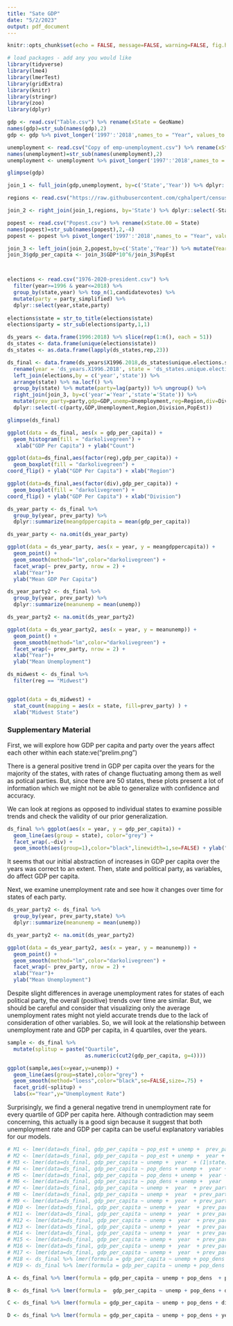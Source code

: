 ```yaml
---
title: "Sate GDP"
date: "5/2/2023"
output: pdf_document
---
```


```r
knitr::opts_chunk$set(echo = FALSE, message=FALSE, warning=FALSE, fig.height=4, fig.width=10)
```

```r
# load packages - add any you would like
library(tidyverse)
library(lme4)
library(lmerTest)
library(gridExtra)
library(knitr)
library(stringr)
library(zoo)
library(dplyr)
```

```r
gdp <- read.csv("Table.csv") %>% rename(xState = GeoName)
names(gdp)=str_sub(names(gdp),2)
gdp <- gdp %>% pivot_longer('1997':'2018',names_to = "Year", values_to = "GDP")

unemployment <- read.csv("Copy of emp-unemployment.csv") %>% rename(xState = Area)
names(unemployment)=str_sub(names(unemployment),2)
unemployment <- unemployment %>% pivot_longer('1997':'2018',names_to = "Year", values_to = "Unemployment")

glimpse(gdp)
```

```r
join_1 <- full_join(gdp,unemployment, by=c('State','Year')) %>% dplyr::select(-'eoFips',-c('2019':'2022'),-c('1980':'1996'))
```

```r

regions <- read.csv("https://raw.githubusercontent.com/cphalpert/census-regions/master/us%20census%20bureau%20regions%20and%20divisions.csv")

join_2 <- right_join(join_1,regions, by='State') %>% dplyr::select(-State.Code)

popest <- read.csv("Popest.csv") %>% rename(xState.00 = State)
names(popest)=str_sub(names(popest),2,-4)
popest <- popest %>% pivot_longer('1997':'2018',names_to = "Year", values_to = "PopEst")

join_3 <- left_join(join_2,popest,by=c('State','Year')) %>% mutate(Year = as.integer(Year))
join_3$gdp_per_capita <- join_3$GDP*10^6/join_3$PopEst



elections <- read.csv("1976-2020-president.csv") %>% 
  filter(year>=1996 & year<=2018) %>%
  group_by(state,year) %>% top_n(1,candidatevotes) %>%
  mutate(party = party_simplified) %>%
  dplyr::select(year,state,party)
  
elections$state = str_to_title(elections$state)
elections$party = str_sub(elections$party,1,1)

ds_years <- data.frame(1996:2018) %>% slice(rep(1:n(), each = 51))
ds_states <- data.frame(unique(elections$state))
ds_states <- as.data.frame(lapply(ds_states,rep,23))

ds_final <- data.frame(ds_years$X1996.2018,ds_states$unique.elections.state.) %>% 
  rename(year = 'ds_years.X1996.2018', state = 'ds_states.unique.elections.state.') %>%
  left_join(elections,by = c('year','state')) %>% 
  arrange(state) %>% na.locf() %>% 
  group_by(state) %>% mutate(party=lag(party)) %>% ungroup() %>% 
  right_join(join_3, by=c('year'='Year','state'='State')) %>%
  mutate(prev_party=party,gdp=GDP,unemp=Unemployment,reg=Region,div=Division,pop_est=PopEst) %>%
  dplyr::select(-c(party,GDP,Unemployment,Region,Division,PopEst))
```

```r
glimpse(ds_final)
```


```r
ggplot(data = ds_final, aes(x = gdp_per_capita)) + 
  geom_histogram(fill = "darkolivegreen") + 
   xlab("GDP Per Capita") + ylab("Count")
```

```r
ggplot(data=ds_final,aes(factor(reg),gdp_per_capita)) +
  geom_boxplot(fill = "darkolivegreen") + 
coord_flip() + ylab("GDP Per Capita") + xlab("Region")
```

```r
ggplot(data=ds_final,aes(factor(div),gdp_per_capita)) +
  geom_boxplot(fill = "darkolivegreen") + 
coord_flip() + ylab("GDP Per Capita") + xlab("Division")
```

```r
ds_year_party <- ds_final %>% 
  group_by(year, prev_party) %>%
  dplyr::summarize(meangdppercapita = mean(gdp_per_capita))

ds_year_party <- na.omit(ds_year_party)
```

```r
ggplot(data = ds_year_party, aes(x = year, y = meangdppercapita)) + 
  geom_point() +
  geom_smooth(method="lm",color="darkolivegreen") + 
  facet_wrap(~ prev_party, nrow = 2) +
  xlab("Year")+
  ylab("Mean GDP Per Capita")
```

```r
ds_year_party2 <- ds_final %>% 
  group_by(year, prev_party) %>%
  dplyr::summarize(meanunemp = mean(unemp))

ds_year_party2 <- na.omit(ds_year_party2)
```

```r
ggplot(data = ds_year_party2, aes(x = year, y = meanunemp)) + 
  geom_point() +
  geom_smooth(method="lm",color="darkolivegreen") + 
  facet_wrap(~ prev_party, nrow = 2) +
  xlab("Year")+
  ylab("Mean Unemployment")
```

```r
ds_midwest <- ds_final %>%
  filter(reg == "Midwest")


ggplot(data = ds_midwest) + 
  stat_count(mapping = aes(x = state, fill=prev_party) ) + 
  xlab("Midwest State")
```


### Supplementary Material
First, we will explore how GDP per capita and party over the years affect each other within each state:ve("prelim.png")

There is a general positive trend in GDP per capita over the years for the majority of the states, with rates of change fluctuating among them as well as potical parties. But, since there are 50 states, these plots present a lot of information which we might not be able to generalize with confidence and accuracy.

We can look at regions as opposed to individual states to examine possible trends and check the validity of our prior generalization.
```r
ds_final %>% ggplot(aes(x = year, y = gdp_per_capita)) + 
  geom_line(aes(group = state), color="grey") + 
  facet_wrap(.~div) + 
  geom_smooth(aes(group=1),color="black",linewidth=1,se=FALSE) + ylab("GDP per Capita") + xlab("Year")
```
It seems that our initial abstraction of increases in GDP per capita over the years was correct to an extent. Then, state and political party, as variables, do affect GDP per capita.

Next, we examine unemployment rate and see how it changes over time for states of each party.
```r
ds_year_party2 <- ds_final %>% 
  group_by(year, prev_party,state) %>%
  dplyr::summarize(meanunemp = mean(unemp))

ds_year_party2 <- na.omit(ds_year_party2)

ggplot(data = ds_year_party2, aes(x = year, y = meanunemp)) + 
  geom_point() +
  geom_smooth(method="lm",color="darkolivegreen") + 
  facet_wrap(~ prev_party, nrow = 2) +
  xlab("Year")+
  ylab("Mean Unemployment")
```
Despite slight differences in average unemployment rates for states of each political party, the overall (positive) trends over time are similar. But, we should be careful and consider that visualizing only the average unemployment rates might not yield accurate trends due to the lack of consideration of other variables. So, we will look at the relationship between unemployment rate and GDP per capita, in 4 quartiles, over the years.
```r
sample <- ds_final %>%
  mutate(splitup = paste("Quartile", 
                         as.numeric(cut2(gdp_per_capita, g=4))))

ggplot(sample,aes(x=year,y=unemp)) + 
  geom_line(aes(group=state),color="grey") + 
  geom_smooth(method="loess",color="black",se=FALSE,size=.75) +
  facet_grid(~splitup) +
  labs(x="Year",y="Unemployment Rate") 
```
Surprisingly, we find a general negative trend in unemployment rate for every quartile of GDP per capita here. Although contradiction may seem concerning, this actually is a good sign because it suggest that both unemployment rate and GDP per capita can be useful explanatory variables for our models.


```r
# M1 <- lmer(data=ds_final, gdp_per_capita ~ pop_est + unemp +  prev_party + (year|state)  + (1|div))
# M2 <- lmer(data=ds_final, gdp_per_capita ~ pop_est + unemp +  year + div + (1|state))
# M3 <- lmer(data=ds_final, gdp_per_capita ~ unemp +  year  + (1|state))
# M4 <- lmer(data=ds_final, gdp_per_capita ~ pop_dens + unemp +  year + div + (1|state))
# M5 <- lmer(data=ds_final, gdp_per_capita ~ pop_dens + unemp +  year + div + prev_party +  (1|state))
# M6 <- lmer(data=ds_final, gdp_per_capita ~ pop_dens + unemp +  year  + prev_party +  (1|state) + (1|div))
# M7 <- lmer(data=ds_final, gdp_per_capita ~ unemp +  year  + prev_party +  (1|state) + (1|div))
# M8 <- lmer(data=ds_final, gdp_per_capita ~ unemp +  year  + prev_party +  div + div:year + (1|state))
# M9 <- lmer(data=ds_final, gdp_per_capita ~ unemp +  year  + prev_party +  div + unemp:year + (1|state))
# M10 <- lmer(data=ds_final, gdp_per_capita ~ unemp +  year  + prev_party +  div + prev_party:year + (1|state))
# M11 <- lmer(data=ds_final, gdp_per_capita ~ unemp +  year  + prev_party + pop_est +  div + div:year + (1|state))
# M12 <- lmer(data=ds_final, gdp_per_capita ~ unemp +  year  + prev_party + pop_est +  div + unemp:year + (1|state))
# M13 <- lmer(data=ds_final, gdp_per_capita ~ unemp +  year  + prev_party  + area +   div + div:year + (1|state))
# M14 <- lmer(data=ds_final, gdp_per_capita ~ unemp +  year  + prev_party  + area + pop_est +  div + div:year + (1|state))
# M15 <- lmer(data=ds_final, gdp_per_capita ~ unemp +  year  + prev_party  + area + pop_est+  div + div:year + (1|state))
# M16 <- lmer(data=ds_final, gdp_per_capita ~ unemp +  year  + prev_party  + area +   div + div:year + (1|state) + (unemp|year))
# M17 <- lmer(data=ds_final, gdp_per_capita ~ unemp +  year  + prev_party  + area +   div + div:year + (1|state) + (area|year))
# M18 <- ds_final %>% lmer(formula = gdp_per_capita ~ unemp + pop_dens + div:year + (year|state) + (1|year) + (1|div))
# M19 <- ds_final %>% lmer(formula = gdp_per_capita ~ unemp + pop_dens + div:year + prev_party + (year|state) + (1|year) + (1|div))
```



```r
A <- ds_final %>% lmer(formula = gdp_per_capita ~ unemp + pop_dens  + prev_party + (1|year))

B <- ds_final %>% lmer(formula =  gdp_per_capita ~ unemp + pop_dens + div  + prev_party + (1|div))

C <- ds_final %>% lmer(formula = gdp_per_capita ~ unemp + pop_dens + div + prev_party +  (year|state)  + (1|div))

D <- ds_final %>% lmer(formula = gdp_per_capita ~ unemp + pop_dens + year:div + prev_party + (year|state) + (1|year) + (1|div))
```